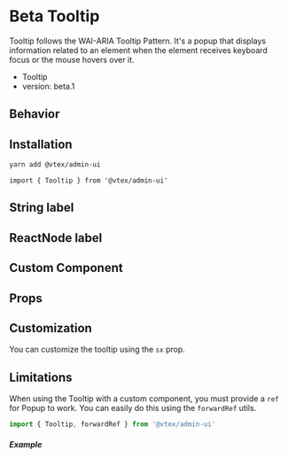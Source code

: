

<Meta title="design-system/components/Tooltip" />

# Beta Tooltip

Tooltip follows the WAI-ARIA Tooltip Pattern. It's a popup that displays information related to an element when the element receives keyboard focus or the mouse hovers over it.

- Tooltip
- version: beta.1

## Behavior

<Canvas>
  <Story id="beta-tooltip--string-label" />
</Canvas>

## Installation

```bash
yarn add @vtex/admin-ui
```

```tsx
import { Tooltip } from '@vtex/admin-ui'
```

## String label

<Canvas>
  <Story id="beta-tooltip--string-label" />
</Canvas>

## ReactNode label

<Canvas>
  <Story id="beta-tooltip--react-node-label" />
</Canvas>

## Custom Component

<Canvas>
  <Story id="beta-tooltip--custom-component" />
</Canvas>

## Props

<Props of={Tooltip} />

## Customization

You can customize the tooltip using the `sx` prop.

## Limitations

When using the Tooltip with a custom component, you must provide a `ref` for Popup to work. You can easily do this using the `forwardRef` utils.

```jsx
import { Tooltip, forwardRef } from '@vtex/admin-ui'
```

##### Example

<Canvas>
  <Story id="beta-tooltip--custom-component" />
</Canvas>

